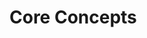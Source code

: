 # Core Concepts

<!--

## Ingress
## ngrok edge
## ngrok Service
## Global Network
## Endpoints
## Domains
domain / custom / wildcard
## TCP Addresses
## Agents
## Agent SDK
## Agent Sessions
## Tunnels
## TLS Certificates
## Edges
## Modules
## Backends
## Bot Users
## IP Restrictions


## Agent

Agent in the context of the ngrok documentation refers to the ngrok agent. The ngrok agent is a command line application or language sdk that you use to start tunnels.

## Reserved Domain

Reserved domains are any domains you add to the ngrok platform. This includes custom or generated subdomains on an ngrok domain (e.g. `example.ngrok.dev`), custom domains (e.g. `example.com`) and wildcard domains (e.g. `*.example.com` or `*.subdomain.example.com`).

## Base Domain

Base domains are umbrellas under which all subdomains are made available (e.g. `example.com` is both a base and custom domain).

## Custom Domain

A custom domain is a domain that you own and would like to use on the ngrok platform (e.g. `example.com`).

## ngrok Domains

Domains owned by ngrok allow you to serve traffic via a generated or custom subdomain without you having to own your own custom domain.

Current list of base domains ngrok manages for subdomains:

- `ngrok.app`
- `ngrok.dev`
- `ngrok-free.app`
- `ngrok-free.dev`
- `ngrok.pizza`
- `ngrok.pro`
- `ngrok.io`

## Wildcard Domain

Wildcard domains are domains that match all existing and non-existing subdomains on a domain. A wildcard domain is specified by using an asterisk `*` as the leftmost part of a domain name, e.g. `*.example.com`.

ngrok permits you to bind HTTP and TLS tunnels to wildcard domains. For paid users, ngrok base domains also have wildcard support.

All wildcard domains must be reserved with the asterisk `*` to be treated as a wildcard domain, e.g. `*.example.com` or `*.example.ngrok.app`.

When adding a custom wildcard domain, you will need to configure two CNAME records in your DNS provider, a domain record as well as an automated TLS record, also known as an [ACME Challenge](https://letsencrypt.org/docs/challenge-types/#dns-01-challenge).
For additional domains under your wildcard domain, such as `api.example.com`, you do not need to configure any additional CNAME records. ngrok will automatically use the records from the wildcard domain to validate the domain is owned and available to you account.


## Endpoint

Endpoints are mappings the way that ngrok maps reserve domains to tunnels or edges. Edges can have multiple endpoints while a tunnel can only have one endpoint.

## Route

Routes allow you to define protocol-specific rules for mapping inbound traffic requests to ngrok agents running on your infrastructure.

## Catch-all Route

Catch-all routes are routes that use prefix matching to allow you to match multiple url paths under a specific path. An example of this is matching all traffic on an edge `/*`.

## Backend

Backends allow you to define how you want to load balance traffic to agents through routes. You can use the same backend for multiple routes, or a different backend for each route, depending on your use case.

-->
